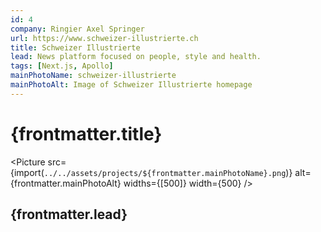 ```yaml
---
id: 4
company: Ringier Axel Springer
url: https://www.schweizer-illustrierte.ch
title: Schweizer Illustrierte
lead: News platform focused on people, style and health.
tags: [Next.js, Apollo]
mainPhotoName: schweizer-illustrierte
mainPhotoAlt: Image of Schweizer Illustrierte homepage
---
```



# {frontmatter.title}

<Picture
  src={import(`../../assets/projects/${frontmatter.mainPhotoName}.png`)}
  alt={frontmatter.mainPhotoAlt}
  widths={[500]}
  width={500}
/>

## {frontmatter.lead}
